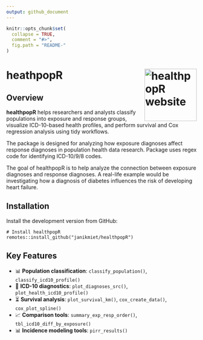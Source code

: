 ```yaml
---
output: github_document
---
```


<!-- README.md is generated from README.Rmd. Please edit that file -->

```r
knitr::opts_chunk$set(
  collapse = TRUE,
  comment = "#>",
  fig.path = "README-"
)
```

# heathpopR <a href="https://janikmiet.github.io/healthpopR/"><img src="man/figures/logo.png" align="right" height="138" alt="healthpopR website" /></a>

## Overview

**healthpopR** helps researchers and analysts classify populations into exposure and response groups, visualize ICD-10-based health profiles, and perform survival and Cox regression analysis using tidy workflows.

The package is designed for analyzing how exposure diagnoses affect response diagnoses in population health data research. Package uses regex code for identifying ICD-10/9/8 codes. 

The goal of healthpopR is to help analyze the connection between exposure diagnoses and response diagnoses. A real-life example would be investigating how a diagnosis of diabetes influences the risk of developing heart failure.


## Installation

Install the development version from GitHub:

```
# Install healthpopR
remotes::install_github("janikmiet/healthpopR")
```



## Key Features

- 📊 **Population classification**: `classify_population()`, `classify_icd10_profile()`
- 🧠 **ICD-10 diagnostics**: `plot_diagnoses_src()`, `plot_health_icd10_profile()`
- ⏳ **Survival analysis**: `plot_survival_km()`, `cox_create_data()`, `cox_plot_spline()`
- 📈 **Comparison tools**: `summary_exp_resp_order()`, `tbl_icd10_diff_by_exposure()`
- 📊 **Incidence modeling tools**: `pirr_results()`



